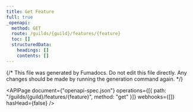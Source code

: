---
title: Get Feature
full: true
_openapi:
  method: GET
  route: /guilds/{guild}/features/{feature}
  toc: []
  structuredData:
    headings: []
    contents: []
---

{/* This file was generated by Fumadocs. Do not edit this file directly. Any changes should be made by running the generation command again. */}

<APIPage
  document={"openapi-spec.json"}
  operations={[{ path: "/guilds/{guild}/features/{feature}", method: "get" }]}
  webhooks={[]}
  hasHead={false}
/>
